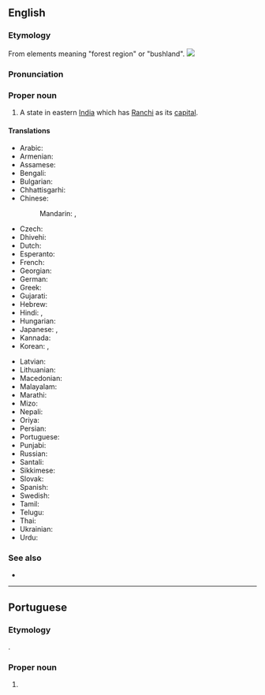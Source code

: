 ==English==
{{wikipedia}}

===Etymology===
From elements meaning "forest region" or "bushland".
[[Image:Jharkhand in India (disputed hatched).svg|thumb|]]

===Pronunciation===
{{rfp|en}}

===Proper noun===
{{en-proper noun}}

# A state in eastern [[India]] which has [[Ranchi]] as its [[capital]].

====Translations====
{{trans-top|state in eastern India}}
* Arabic: {{t|ar|جهارخاند|m|tr=jarkhānd}}
* Armenian: {{t|hy|Ջարքանդ}}
* Assamese: {{t-needed|as}}
* Bengali: {{t|bn|ঝাড়খণ্ড|sc=Beng|tr=jhāṛakhaṇḍ}}
* Bulgarian: {{t|bg|Джаркханд|sc=Cyrl}}
* Chhattisgarhi: {{t-needed|hne}}
* Chinese:
*: Mandarin: {{t|cmn|恰爾康得邦|sc=Hani}}, {{t|cmn|恰尔康得邦|tr=Qià'ěrkāngde-bāng|sc=Hani}}
* Czech: {{t|cs|Džhárkhand}}
* Dhivehi: {{t|dv|ޖަރްކަންދު|sc=Thaa}}
* Dutch: {{t+|nl|Jharkhand}}
* Esperanto: {{t|eo|Ĝharkhando}}
* French: {{t+|fr|Jharkhand|m}}
* Georgian: {{t|ka|ჯარხანდი}}
* German: {{t+|de|Jharkhand|n}}
* Greek: {{t+|el|Τζαρκάντ}}
* Gujarati: {{t|gu|ઝારખંડ|sc=Gujr|tr=jhārakhaṇḍ}}
* Hebrew: {{t|he|ג'הרקאנד}}
* Hindi: {{t|hi|झारखंड|tr=jhārkhaṇḍ}}, {{t+|hi|झारखण्ड|tr=jhārkhaṇḍ}}
* Hungarian: {{t+|hu|Dzshárkhand}}
* Japanese: {{t|ja|ジャールカンド州|tr=Jārukando-shū}}, {{t|ja|ジャールカンド|tr=Jārukando}}
* Kannada: {{t|kn|ಝಾರ್ಖಂಡ್|sc=Knda}}
* Korean: {{t|ko|자르칸드 주|sc=Kore|tr=jaleukandeu ju}}, {{t|ko|자르칸드|sc=Kore|tr=jaleukandeu}}
{{trans-mid}}
* Latvian: {{t|lv|Džhārkhanda}}
* Lithuanian: {{t|lt|Džarkandas}}
* Macedonian: {{t|mk|Џарканд|sc=Cyrl}}
* Malayalam: {{t|ml|ഝാർഖണ്ഡ്‌|sc=Mlym}}
* Marathi: {{t|mr|झारखंड|sc=Deva|tr=jhārakhaṇḍ}}
* Mizo: {{t-needed|lus}}
* Nepali: {{t-needed|ne}}
* Oriya: {{t+|or|ଝାଡ଼ଖଣ୍ଡ|sc=Orya|tr=jhāṛakhaṇḍ}}
* Persian: {{t|fa|جارکند|sc=fa-Arab}}
* Portuguese: {{t|pt|Jharkhand|m}}
* Punjabi: {{t|pa|ਝਾਰਖੰਡ|sc=Guru|tr=jhārakhaḍ}}
* Russian: {{t+|ru|Джаркха́нд|m}}
* Santali: {{t-needed|sat}}
* Sikkimese: {{t-needed|sip}}
* Slovak: {{t|sk|Džhárkhand|m}}
* Spanish: {{t|es|Jharkhand}}
* Swedish: {{t|sv|Jharkhand}}
* Tamil: {{t|ta|சார்க்கண்ட்|sc=Taml}}
* Telugu: {{t+|te|జార్ఖండ్|sc=Telu}}
* Thai: {{t|th|รัฐฌาร์ขัณฑ์|tr=rát chaakăn}}
* Ukrainian: {{t|uk|Джхаркха́нд|sc=Cyrl|m}}
* Urdu: {{t|ur|جھارکھنڈ}}
{{trans-bottom}}

===See also===
* {{list:states of India/en}}

----

==Portuguese==

===Etymology===
{{bor|pt|hi|झारखण्ड}}.

===Proper noun===
{{pt-proper noun|m}}

# {{place|pt|state|c/India|t1=Jharkhand}}